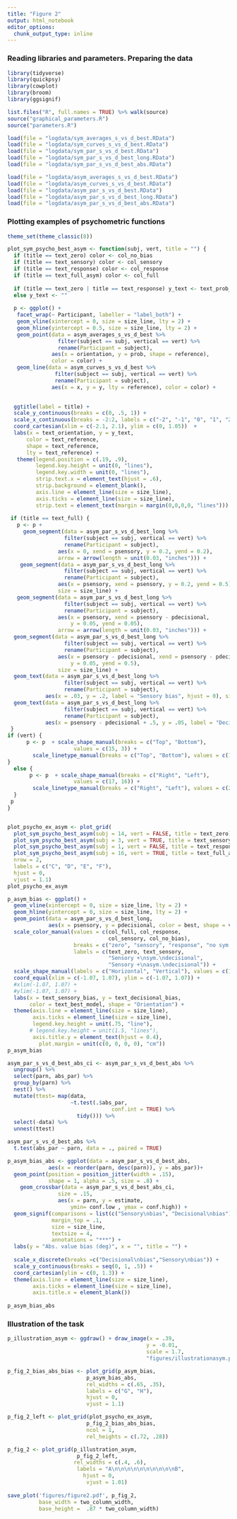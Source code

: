```yaml
---
title: "Figure 2"
output: html_notebook
editor_options: 
  chunk_output_type: inline
---
```



### Reading libraries and parameters. Preparing the data

```r
library(tidyverse)
library(quickpsy)
library(cowplot)
library(broom)
library(ggsignif)

list.files("R", full.names = TRUE) %>% walk(source)
source("graphical_parameters.R")
source("parameters.R")

load(file = "logdata/sym_averages_s_vs_d_best.RData")
load(file = "logdata/sym_curves_s_vs_d_best.RData")
load(file = "logdata/sym_par_s_vs_d_best.RData")
load(file = "logdata/sym_par_s_vs_d_best_long.RData")
load(file = "logdata/sym_par_s_vs_d_best_abs.RData")

load(file = "logdata/asym_averages_s_vs_d_best.RData")
load(file = "logdata/asym_curves_s_vs_d_best.RData")
load(file = "logdata/asym_par_s_vs_d_best.RData")
load(file = "logdata/asym_par_s_vs_d_best_long.RData")
load(file = "logdata/asym_par_s_vs_d_best_abs.RData")
```

### Plotting examples of psychometric functions
```r
theme_set(theme_classic(8))

plot_sym_psycho_best_asym <- function(subj, vert, title = "") {
  if (title == text_zero) color <- col_no_bias 
  if (title == text_sensory) color <- col_sensory
  if (title == text_response) color <- col_response
  if (title == text_full_asym) color <- col_full
  
  if (title == text_zero | title == text_response) y_text <- text_prob_asym
  else y_text <- ""
  
  p <- ggplot() +
   facet_wrap(~ Participant, labeller = "label_both") +
   geom_vline(xintercept = 0, size = size_line, lty = 2) +
   geom_hline(yintercept = 0.5, size = size_line, lty = 2) +
   geom_point(data = asym_averages_s_vs_d_best %>% 
                filter(subject == subj, vertical == vert) %>% 
                rename(Participant = subject), 
              aes(x = orientation, y = prob, shape = reference), 
              color = color) +
   geom_line(data = asym_curves_s_vs_d_best %>% 
               filter(subject == subj, vertical == vert) %>% 
               rename(Participant = subject), 
              aes(x = x, y = y, lty = reference), color = color) +
  

  ggtitle(label = title) +
  scale_y_continuous(breaks = c(0, .5, 1)) +
  scale_x_continuous(breaks = -2:2, labels = c("-2", "-1", "0", "1", "2")) +
  coord_cartesian(xlim = c(-2.1, 2.1), ylim = c(0, 1.05))  +
  labs(x = text_orientation, y = y_text,
      color = text_reference,
      shape = text_reference,
      lty = text_reference) +
   theme(legend.position = c(.19, .9),
         legend.key.height = unit(0, "lines"),
         legend.key.width = unit(0, "lines"),
         strip.text.x = element_text(hjust = .6),
         strip.background = element_blank(),
         axis.line = element_line(size = size_line), 
         axis.ticks = element_line(size = size_line),
         strip.text = element_text(margin = margin(0,0,0,0, "lines")))
 
 if (title == text_full) {
   p <- p +
     geom_segment(data = asym_par_s_vs_d_best_long %>%
                  filter(subject == subj, vertical == vert) %>%
                  rename(Participant = subject),
                aes(x = 0, xend = psensory, y = 0.2, yend = 0.2),
                arrow = arrow(length = unit(0.03, "inches"))) +
    geom_segment(data = asym_par_s_vs_d_best_long %>%
                  filter(subject == subj, vertical == vert) %>%
                  rename(Participant = subject),
                aes(x = psensory, xend = psensory, y = 0.2, yend = 0.5),
                size = size_line) +
   geom_segment(data = asym_par_s_vs_d_best_long %>%
                  filter(subject == subj, vertical == vert) %>%
                  rename(Participant = subject),
                aes(x = psensory, xend = psensory - pdecisional,
                    y = 0.05, yend = 0.05),
                arrow = arrow(length = unit(0.03, "inches"))) +
  geom_segment(data = asym_par_s_vs_d_best_long %>%
                  filter(subject == subj, vertical == vert) %>%
                  rename(Participant = subject),
                aes(x = psensory - pdecisional, xend = psensory - pdecisional,
                    y = 0.05, yend = 0.5),
                size = size_line) +
  geom_text(data = asym_par_s_vs_d_best_long %>%
                  filter(subject == subj, vertical == vert) %>%
                  rename(Participant = subject),
            aes(x = .03, y = .2, label = "Sensory bias", hjust = 0), size = 2) +
  geom_text(data = asym_par_s_vs_d_best_long %>%
                  filter(subject == subj, vertical == vert) %>%
                  rename(Participant = subject),
            aes(x = psensory - pdecisional + .5, y = .05, label = "Decisional bias", hjust = 0), size = 2)
 }
if (vert) {
      p <- p  + scale_shape_manual(breaks = c("Top", "Bottom"),
                     values = c(15, 3)) +
        scale_linetype_manual(breaks = c("Top", "Bottom"), values = c(1, 2)) 
}
  else {
       p <- p  + scale_shape_manual(breaks = c("Right", "Left"),
                     values = c(17, 16)) +
        scale_linetype_manual(breaks = c("Right", "Left"), values = c(2, 1)) 
  }
 p
}


plot_psycho_ex_asym <- plot_grid(
  plot_sym_psycho_best_asym(subj = 14, vert = FALSE, title = text_zero),
  plot_sym_psycho_best_asym(subj = 3, vert = TRUE, title = text_sensory),
  plot_sym_psycho_best_asym(subj = 1, vert = FALSE, title = text_response),
  plot_sym_psycho_best_asym(subj = 16, vert = TRUE, title = text_full_asym), 
  nrow = 2, 
  labels = c("C", "D", "E", "F"), 
  hjust = 0, 
  vjust = 1.1)
plot_psycho_ex_asym
```







```r
p_asym_bias <- ggplot() +
  geom_vline(xintercept = 0, size = size_line, lty = 2) +
  geom_hline(yintercept = 0, size = size_line, lty = 2) +
  geom_point(data = asym_par_s_vs_d_best_long, 
             aes(x = psensory, y = pdecisional, color = best, shape = vertical), alpha = 0.5) +
  scale_color_manual(values = c(col_full, col_response, 
                                col_sensory, col_no_bias),
                     breaks = c("zero", "sensory", "response", "no sym crit"),
                     labels = c(text_zero, text_sensory, 
                                "Sensory +\nsym.\ndecisional", 
                                "Sensory +\nasym.\ndecisional")) +
  scale_shape_manual(labels = c("Horizontal", "Vertical"), values = c(16, 17)) +
  coord_equal(xlim = c(-1.07, 1.07), ylim = c(-1.07, 1.07)) +
  #xlim(-1.07, 1.07) +
  #ylim(-1.07, 1.07) +
  labs(x = text_sensory_bias, y = text_decisional_bias, 
       color = text_best_model, shape = "Orientation") +
  theme(axis.line = element_line(size = size_line),
        axis.ticks = element_line(size = size_line),
        legend.key.height = unit(.75, "line"),
       # legend.key.height = unit(1.5, "lines"),
        axis.title.y = element_text(hjust = 0.4), 
          plot.margin = unit(c(0, 0, 0, 0), "cm"))
p_asym_bias
```


```r

asym_par_s_vs_d_best_abs_ci <- asym_par_s_vs_d_best_abs %>% 
  ungroup() %>% 
  select(parn, abs_par) %>% 
  group_by(parn) %>% 
  nest() %>% 
  mutate(ttest= map(data, 
                    ~t.test(.$abs_par, 
                                 conf.int = TRUE) %>% 
                      tidy())) %>% 
  select(-data) %>% 
  unnest(ttest)

asym_par_s_vs_d_best_abs %>% 
  t.test(abs_par ~ parn, data = ., paired = TRUE) 

p_asym_bias_abs <- ggplot(data = asym_par_s_vs_d_best_abs, 
             aes(x = reorder(parn, desc(parn)), y = abs_par))+
  geom_point(position = position_jitter(width = .15), 
             shape = 1, alpha = .5, size = .8) +
    geom_crossbar(data = asym_par_s_vs_d_best_abs_ci, 
                size = .15,
                aes(x = parn, y = estimate, 
                    ymin= conf.low , ymax = conf.high)) +
  geom_signif(comparisons = list(c("Sensory\nbias", "Decisional\nbias")),
              margin_top = .1,
              size = size_line,
              textsize = 4,
              annotations = "***") +
  labs(y = "Abs. value bias (deg)", x = "", title = "") +
 
  scale_x_discrete(breaks =c("Decisional\nbias","Sensory\nbias")) +
  scale_y_continuous(breaks = seq(0, 1, .5)) +
  coord_cartesian(ylim = c(0, 1.3)) +
  theme(axis.line = element_line(size = size_line), 
        axis.ticks = element_line(size = size_line),
        axis.title.x = element_blank())
      
p_asym_bias_abs

```




### Illustration of the task 
```r
p_illustration_asym <- ggdraw() + draw_image(x = .39, 
                                            y = -0.01, 
                                            scale = 1.7,
                                            "figures/illustrationasym.pdf")
```

```r
p_fig_2_bias_abs_bias <- plot_grid(p_asym_bias,
                         p_asym_bias_abs, 
                         rel_widths = c(.65, .35), 
                         labels = c("G", "H"),
                         hjust = 0, 
                         vjust = 1.1)

p_fig_2_left <- plot_grid(plot_psycho_ex_asym,
                         p_fig_2_bias_abs_bias, 
                         ncol = 1, 
                         rel_heights = c(.72, .28))

p_fig_2 <- plot_grid(p_illustration_asym,
                      p_fig_2_left, 
                     rel_widths = c(.4, .6),
                      labels = "A\n\n\n\n\n\n\n\n\n\nB",
                        hjust = 0, 
                         vjust = 1.01)
                       
save_plot('figures/figure2.pdf', p_fig_2, 
          base_width = two_column_width,
          base_height =  .87 * two_column_width)
  
```